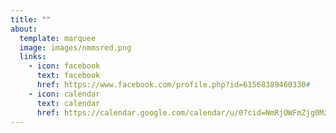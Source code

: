 ```yaml
---
title: ""
about:
  template: marquee
  image: images/nmmsred.png
  links:
    - icon: facebook
      text: facebook
      href: https://www.facebook.com/profile.php?id=61568389460330#
    - icon: calendar
      text: calendar
      href: https://calendar.google.com/calendar/u/0?cid=NmRjOWFmZjg0MzFmOGEwNzQ4NDg3MjA3YzI1MmE2YTM4OGU2ZDY1YjEyMzE1NTI0YTI1NWVlZGNlN2E4ZjNhMkBncm91cC5jYWxlbmRhci5nb29nbGUuY29t
---
```

